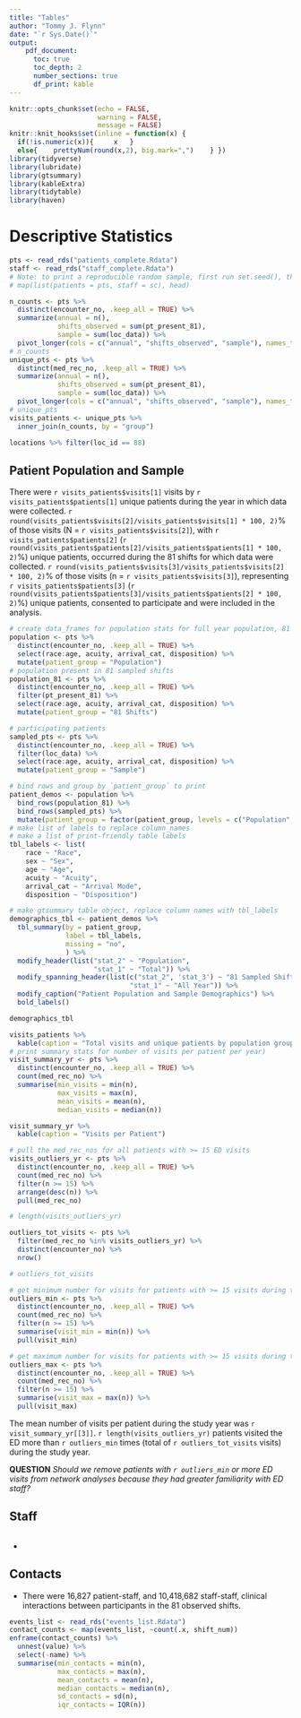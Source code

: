 ```yaml
---
title: "Tables"
author: "Tommy J. Flynn"
date: "`r Sys.Date()`"
output: 
    pdf_document:
      toc: true
      toc_depth: 2
      number_sections: true
      df_print: kable
---
```


```r
knitr::opts_chunk$set(echo = FALSE,
                      warning = FALSE,
                      message = FALSE)
knitr::knit_hooks$set(inline = function(x) {
  if(!is.numeric(x)){     x   }
  else{    prettyNum(round(x,2), big.mark=",")    } })
library(tidyverse)
library(lubridate)
library(gtsummary)
library(kableExtra)
library(tidytable)
library(haven)
```


# Descriptive Statistics   

```r
pts <- read_rds("patients_complete.Rdata")
staff <- read_rds("staff_complete.Rdata")
# Note: to print a reproducible random sample, first run set.seed(), then apply the function `slice_sample()` to the data_fram
# map(list(patients = pts, staff = sc), head)
```

```r
n_counts <- pts %>% 
  distinct(encounter_no, .keep_all = TRUE) %>% 
  summarize(annual = n(), 
            shifts_observed = sum(pt_present_81),
            sample = sum(loc_data)) %>% 
  pivot_longer(cols = c("annual", "shifts_observed", "sample"), names_to = "group", values_to = "visits")
# n_counts
unique_pts <- pts %>% 
  distinct(med_rec_no, .keep_all = TRUE) %>% 
  summarize(annual = n(),
            shifts_observed = sum(pt_present_81),
            sample = sum(loc_data)) %>% 
  pivot_longer(cols = c("annual", "shifts_observed", "sample"), names_to = "group", values_to = "patients")
# unique_pts
visits_patients <- unique_pts %>% 
  inner_join(n_counts, by = "group") 

locations %>% filter(loc_id == 88)

```

## Patient Population and Sample  

There were `r visits_patients$visits[1]` visits by `r visits_patients$patients[1]` unique patients during the year in which data were collected. `r round(visits_patients$visits[2]/visits_patients$visits[1] * 100, 2)`% of those visits (N = `r visits_patients$visits[2]`), with `r visits_patients$patients[2]`  (`r round(visits_patients$patients[2]/visits_patients$patients[1] * 100, 2)`%) unique patients, occurred during the 81 shifts for which data were collected. `r round(visits_patients$visits[3]/visits_patients$visits[2] * 100, 2)`% of those visits (n = `r visits_patients$visits[3]`), representing `r visits_patients$patients[3]`  (`r round(visits_patients$patients[3]/visits_patients$patients[2] * 100, 2)`%) unique patients, consented to participate and were included in the analysis.


```r
# create data_frames for population stats for full year population, 81 shifts population, and participants
population <- pts %>% 
  distinct(encounter_no, .keep_all = TRUE) %>% 
  select(race:age, acuity, arrival_cat, disposition) %>% 
  mutate(patient_group = "Population")
# population present in 81 sampled shifts
population_81 <- pts %>% 
  distinct(encounter_no, .keep_all = TRUE) %>% 
  filter(pt_present_81) %>% 
  select(race:age, acuity, arrival_cat, disposition) %>% 
  mutate(patient_group = "81 Shifts")

# participating patients
sampled_pts <- pts %>% 
  distinct(encounter_no, .keep_all = TRUE) %>% 
  filter(loc_data) %>% 
  select(race:age, acuity, arrival_cat, disposition) %>% 
  mutate(patient_group = "Sample")

# bind rows and group by `patient_group` to print
patient_demos <- population %>% 
  bind_rows(population_81) %>% 
  bind_rows(sampled_pts) %>% 
  mutate(patient_group = factor(patient_group, levels = c("Population", "81 Shifts", "Sample")))
# make list of labels to replace column_names
# make a list of print-friendly table labels
tbl_labels <- list(
    race ~ "Race",
    sex ~ "Sex",
    age ~ "Age",
    acuity ~ "Acuity",
    arrival_cat ~ "Arrival Mode",
    disposition ~ "Disposition")

# make gtsummary table object, replace column names with tbl_labels
demographics_tbl <- patient_demos %>% 
  tbl_summary(by = patient_group,
              label = tbl_labels,
              missing = "no",
              ) %>% 
  modify_header(list("stat_2" ~ "Population",
                     "stat_1" ~ "Total")) %>% 
  modify_spanning_header(list(c("stat_2", 'stat_3') ~ "81 Sampled Shifts",
                              "stat_1" ~ "All Year")) %>% 
  modify_caption("Patient Population and Sample Demographics") %>%
  bold_labels()

demographics_tbl


```


```r
visits_patients %>% 
  kable(caption = "Total visits and unique patients by population group")
# print summary stats for number of visits per patient per year)
visit_summary_yr <- pts %>%
  distinct(encounter_no, .keep_all = TRUE) %>%
  count(med_rec_no) %>%
  summarise(min_visits = min(n),
            max_visits = max(n),
            mean_visits = mean(n),
            median_visits = median(n))

visit_summary_yr %>% 
  kable(caption = "Visits per Patient")

# pull the med_rec_nos for all patients with >= 15 ED visits
visits_outliers_yr <- pts %>% 
  distinct(encounter_no, .keep_all = TRUE) %>% 
  count(med_rec_no) %>%
  filter(n >= 15) %>% 
  arrange(desc(n)) %>% 
  pull(med_rec_no)

# length(visits_outliers_yr)

outliers_tot_visits <- pts %>% 
  filter(med_rec_no %in% visits_outliers_yr) %>% 
  distinct(encounter_no) %>% 
  nrow()

# outliers_tot_visits

# get minimum number for visits for patients with >= 15 visits during the year (outliers_min)
outliers_min <- pts %>% 
  distinct(encounter_no, .keep_all = TRUE) %>% 
  count(med_rec_no) %>%
  filter(n >= 15) %>% 
  summarise(visit_min = min(n)) %>% 
  pull(visit_min)

# get maximum number for visits for patients with >= 15 visits during the year (outliers_max)
outliers_max <- pts %>% 
  distinct(encounter_no, .keep_all = TRUE) %>% 
  count(med_rec_no) %>%
  filter(n >= 15) %>% 
  summarise(visit_max = max(n)) %>% 
  pull(visit_max)
```

The mean number of visits per patient during the study year was `r visit_summary_yr[[3]]`. `r length(visits_outliers_yr)` patients visited the ED  more than `r outliers_min` times (total of `r outliers_tot_visits` visits) during the study year. 

**QUESTION** _Should we remove patients with `r outliers_min` or more ED visits from network analyses because they had greater familiarity with ED staff?_  


## Staff  

```r



```



- 

## Contacts 

- There were 16,827 patient-staff, and 10,418,682 staff-staff, clinical interactions between participants in the 81 observed shifts.

```r
events_list <- read_rds("events_list.Rdata")
contact_counts <- map(events_list, ~count(.x, shift_num))
enframe(contact_counts) %>%
  unnest(value) %>%
  select(-name) %>%
  summarise(min_contacts = min(n),
            max_contacts = max(n),
            mean_contacts = mean(n),
            median_contacts = median(n),
            sd_contacts = sd(n),
            iqr_contacts = IQR(n))
```

